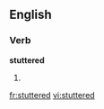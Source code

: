 
==English==

===Verb===
'''stuttered'''

# {{past of|[[stutter]]}}

[[fr:stuttered]]
[[vi:stuttered]]